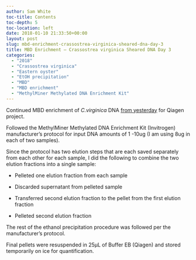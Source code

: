 ```yaml
---
author: Sam White
toc-title: Contents
toc-depth: 5
toc-location: left
date: 2018-01-10 21:33:50+00:00
layout: post
slug: mbd-enrichment-crassostrea-virginica-sheared-dna-day-3
title: MBD Enrichment – Crassostrea virginica Sheared DNA Day 3
categories:
  - "2018"
  - "Crassostrea virginica"
  - "Eastern oyster"
  - "EtOH precipitation"
  - "MBD"
  - "MBD enrichment"
  - "MethylMiner Methylated DNA Enrichment Kit"
---
```


Continued MBD enrichment of _C.virginica_ DNA [from yesterday](../2018-01-10-mbd-enrichment-crassostrea-virginica-sheared-dna-day-2/index.qmd) for Qiagen project.

Followed the MethylMiner Methylated DNA Enrichment Kit (Invitrogen) manufacturer's protocol for input DNA amounts of 1 -10ug (I am using 8ug in each of two samples).

Since the protocol has two elution steps that are each saved separately from each other for each sample, I did the following to combine the two elution fractions into a single sample:




    
  * Pelleted one elution fraction from each sample

    
  * Discarded supernatant from pelleted sample

    
  * Transferred second elution fraction to the pellet from the first elution fraction

    
  * Pelleted second elution fraction



The rest of the ethanol precipitation procedure was followed per the manufacturer's protocol.

Final pellets were resuspended in 25μL of Buffer EB (Qiagen) and stored temporarily on ice for quantification.

